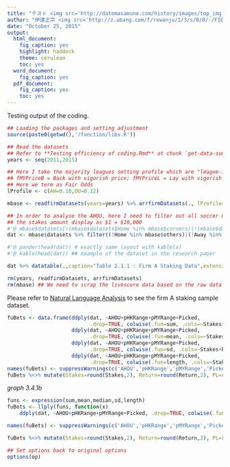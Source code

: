 ```yaml
---
title: "テスト <img src='http://datemasamune.com/history/images/top_img_01.jpg' width='28'>"
author: "伊達正宗 <img src='http://z.abang.com/f/rxwanju/1/3/s/B/0/-/FIG-IPN-1490_02.jpg' width='22'>"
date: "October 25, 2015"
output: 
  html_document: 
    fig_caption: yes
    highlight: haddock
    theme: cerulean
    toc: yes
  word_document: 
    fig_caption: yes
  pdf_document: 
    fig_caption: yes
    toc: yes
---
```


Testing output of the coding.

```r
## Loading the packages and setting adjustment
source(paste0(getwd(),'/function/libs.R'))
```

```r
## Read the datasets
## Refer to **Testing efficiency of coding.Rmd** at chunk `get-data-summary-table-2.1`
years <- seq(2011,2015)

## Here I take the majority leagues setting profile which are "league-10-12"
## fMYPriceB = Back with vigorish price; fMYPriceL = Lay with vigorish price
## Here we term as Fair Odds
lProfile <- c(AH=0.10,OU=0.12)

mbase <- readfirmDatasets(years=years) %>% arrfirmDatasets(., lProfile=lProfile)

## In order to analyse the AHOU, here I need to filter out all soccer matches other than AHOU. (For example : Corners, Total League Goals etc.)
## the stakes amount display as $1 = $10,000
#'@ mbase$datasets[!(mbase$datasets$Home %in% mbase$corners)|!(mbase$datasets$Away %in% mbase$corners),]
dat <- mbase$datasets %>% filter((!Home %in% mbase$others)|(!Away %in% mbase$others)) %>% mutate(Stakes=Stakes/10000, Return=Return/10000, PL=PL/10000, Month=month(ymd(Date), label=TRUE))

#'@ pander(head(dat)) # exactly same layout with kable(x)
#'@ kable(head(dat)) ## example of the dataset in the research paper

dat %>% datatable(.,caption="Table 2.1.1 : Firm A Staking Data",extensions=c('ColReorder','ColVis','TableTools'),options=list(dom='TC<"clear">rlfrtip',colVis=list(exclude=c(0),activate='mouseover'),tableTools=list(sSwfPath=copySWF(pdf=TRUE)),scrollX=TRUE,scrollCollapse=TRUE))

rm(years, readfirmDatasets, arrfirmDatasets)
rm(mbase) ## We need to scrap the livescore data based on the raw data mbase without filter, but this is not the point in this research paper.
```

  Please refer to [Natural Language Analysis](http://rpubs.com/englianhu/natural-language-analysis) to see the firm A staking sample dataset.
  
```r
fuBets <- data.frame(ddply(dat, ~AHOU+pHKRange+pMYRange+Picked,
                           .drop=TRUE, colwise(.fun=sum, .cols=~Stakes+Return+PL, na.rm=TRUE)),
                     ddply(dat, ~AHOU+pHKRange+pMYRange+Picked,
                           .drop=TRUE, colwise(.fun=mean, .cols=~Stakes+Return+PL, na.rm=TRUE)) %>% .[(ncol(.)-2):ncol(.)],
                     ddply(dat, ~AHOU+pHKRange+pMYRange+Picked,
                           .drop=TRUE, colwise(.fun=sd, .cols=~Stakes+Return+PL, na.rm=TRUE)) %>% .[(ncol(.)-2):ncol(.)],
                     ddply(dat, ~AHOU+pHKRange+pMYRange+Picked,
                           .drop=TRUE, colwise(.fun=length, .cols=~Stakes)) %>% .[(ncol(.)-2):ncol(.)]) %>% tbl_df
names(fuBets) <- suppressWarnings(c('AHOU','pHKRange','pMYRange','Picked','Stakes','Return','PL','S.median','R.median','PL.median','S.mean','R.mean','PL.mean','S.sd','R.sd','PL.sd','Count'))
fuBets %<>% mutate(Stakes=round(Stakes,2), Return=round(Return,2), PL=round(PL,2), S.mean=round(S.mean,2), R.mean=round(R.mean,2), PL.mean=round(PL.mean,2), S.sd=round(S.sd,2), R.sd=round(R.sd,2), PL.sd=round(PL.sd,2), R.percent=sprintf(Return/Stakes,fmt="%1.4f%%"), PL.percent=sprintf(PL/Stakes,fmt="%1.4f%%"))
```

*graph 3.4.1b*

```r
funs <- expression(sum,mean,median,sd,length)
fuBets <- llply(funs, function(x)
    ddply(dat, ~AHOU+pHKRange+pMYRange+Picked, .drop=TRUE, colwise(.fun=x, .cols=~Stakes+Return+PL))) %>% join_all(by=c('AHOU','pHKRange','pMYRange','Picked')) %>% .[-c((ncol(.)-1):ncol(.))] %>% tbl_df

names(fuBets) <- suppressWarnings(c('AHOU','pHKRange','pMYRange','Picked','Stakes','Return','PL','S.mean','R.mean','PL.mean','S.median','R.median','PL.median','S.sd','R.sd','PL.sd','Count'))

fuBets %<>% mutate(Stakes=round(Stakes,2), Return=round(Return,2), PL=round(PL,2), S.mean=round(S.mean,2), R.mean=round(R.mean,2), PL.mean=round(PL.mean,2), S.sd=round(S.sd,2), R.sd=round(R.sd,2), PL.sd=round(PL.sd,2), Count=length(Stakes), R.percent=sprintf(Return/Stakes,fmt="%1.4f%%"), PL.percent=sprintf(PL/Stakes,fmt="%1.4f%%"))
```

```r
## Set options back to original options
options(op)
```



